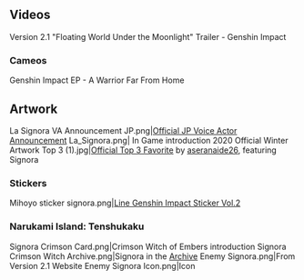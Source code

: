 {{CharacterTabs}}
<!-- Only media posted by HoYoverse. This includes artwork (made in-house or commissioned) and promotional videos. The exception is GIFs of the character using their talents. Make sure to cite the source.-->
==Videos==
<gallery hideaddbutton="true" captionalign="center">
Version 2.1 "Floating World Under the Moonlight" Trailer - Genshin Impact
</gallery>
===Cameos===
<gallery hideaddbutton="true" captionalign="center">
Genshin Impact EP - A Warrior Far From Home
</gallery>

==Artwork==
<gallery hideaddbutton="true" captionalign="center">
La Signora VA Announcement JP.png|[https://twitter.com/Genshin_7/status/1291675786064220160 Official JP Voice Actor Announcement]
La_Signora.png| In Game introduction
2020 Official Winter Artwork Top 3 (1).jpg|[https://twitter.com/GenshinImpact/status/1345065338229071872 Official Top 3 Favorite] by [https://twitter.com/aseranaide26 aseranaide26], featuring Signora
</gallery>

===Stickers===
<gallery hideaddbutton="true" captionalign="center">
Mihoyo sticker signora.png|[https://store.line.me/stickershop/product/14369332/en Line Genshin Impact Sticker Vol.2]
</gallery>

===Narukami Island: Tenshukaku===
{{Main|Narukami Island: Tenshukaku}}
<gallery hideaddbutton="true" captionalign="center">
Signora Crimson Card.png|Crimson Witch of Embers introduction
Signora Crimson Witch Archive.png|Signora in the [[Archive]]
Enemy Signora.png|From Version 2.1 Website
Enemy Signora Icon.png|Icon
</gallery>
<!--
==References==
{{Reflist}}-->